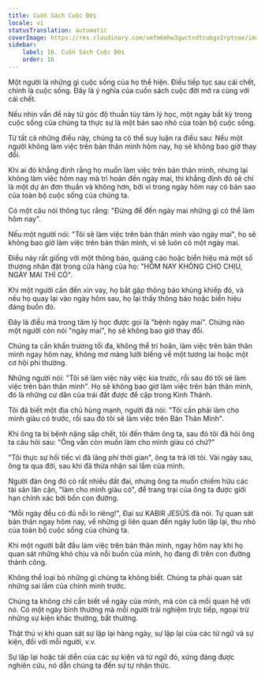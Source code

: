 ```yaml
---
title: Cuốn Sách Cuộc Đời
locale: vi
statusTranslation: automatic
coverImage: https://res.cloudinary.com/xmfm6mhw3gwctndtcubgx2rptnae/image/upload/v1740468922/small_cover_tratado_de_psicologia_revolucionaria_a4c0dca4e0.webp
sidebar:
    label: 16. Cuốn Sách Cuộc Đời
    order: 16
---
```

Một người là những gì cuộc sống của họ thể hiện. Điều tiếp tục sau cái chết, chính là cuộc sống. Đây là ý nghĩa của cuốn sách cuộc đời mở ra cùng với cái chết.

Nếu nhìn vấn đề này từ góc độ thuần túy tâm lý học, một ngày bất kỳ trong cuộc sống của chúng ta thực sự là một bản sao nhỏ của toàn bộ cuộc sống.

Từ tất cả những điều này, chúng ta có thể suy luận ra điều sau: Nếu một người không làm việc trên bản thân mình hôm nay, họ sẽ không bao giờ thay đổi.

Khi ai đó khẳng định rằng họ muốn làm việc trên bản thân mình, nhưng lại không làm việc hôm nay mà trì hoãn đến ngày mai, thì khẳng định đó sẽ chỉ là một dự án đơn thuần và không hơn, bởi vì trong ngày hôm nay có bản sao của toàn bộ cuộc sống của chúng ta.

Có một câu nói thông tục rằng: "Đừng để đến ngày mai những gì có thể làm hôm nay".

Nếu một người nói: "Tôi sẽ làm việc trên bản thân mình vào ngày mai", họ sẽ không bao giờ làm việc trên bản thân mình, vì sẽ luôn có một ngày mai.

Điều này rất giống với một thông báo, quảng cáo hoặc biển hiệu mà một số thương nhân đặt trong cửa hàng của họ: "HÔM NAY KHÔNG CHO CHỊU, NGÀY MAI THÌ CÓ".

Khi một người cần đến xin vay, họ bắt gặp thông báo khủng khiếp đó, và nếu họ quay lại vào ngày hôm sau, họ lại thấy thông báo hoặc biển hiệu đáng buồn đó.

Đây là điều mà trong tâm lý học được gọi là "bệnh ngày mai". Chừng nào một người còn nói "ngày mai", họ sẽ không bao giờ thay đổi.

Chúng ta cần khẩn trương tối đa, không thể trì hoãn, làm việc trên bản thân mình ngay hôm nay, không mơ màng lười biếng về một tương lai hoặc một cơ hội phi thường.

Những người nói: "Tôi sẽ làm việc này việc kia trước, rồi sau đó tôi sẽ làm việc trên bản thân mình". Họ sẽ không bao giờ làm việc trên bản thân mình, đó là những cư dân của trái đất được đề cập trong Kinh Thánh.

Tôi đã biết một địa chủ hùng mạnh, người đã nói: "Tôi cần phải làm cho mình giàu có trước, rồi sau đó tôi sẽ làm việc trên Bản Thân Mình".

Khi ông ta bị bệnh nặng sắp chết, tôi đến thăm ông ta, sau đó tôi đã hỏi ông ta câu hỏi sau: "Ông vẫn còn muốn làm cho mình giàu có chứ?"

"Tôi thực sự hối tiếc vì đã lãng phí thời gian", ông ta trả lời tôi. Vài ngày sau, ông ta qua đời, sau khi đã thừa nhận sai lầm của mình.

Người đàn ông đó có rất nhiều đất đai, nhưng ông ta muốn chiếm hữu các tài sản lân cận, "làm cho mình giàu có", để trang trại của ông ta được giới hạn chính xác bởi bốn con đường.

"Mỗi ngày đều có đủ nỗi lo riêng!", Đại sư KABIR JESÚS đã nói. Tự quan sát bản thân ngay hôm nay, về những gì liên quan đến ngày luôn lặp lại, thu nhỏ của toàn bộ cuộc sống của chúng ta.

Khi một người bắt đầu làm việc trên bản thân mình, ngay hôm nay khi họ quan sát những khó chịu và nỗi buồn của mình, họ đang đi trên con đường thành công.

Không thể loại bỏ những gì chúng ta không biết. Chúng ta phải quan sát những sai lầm của chính mình trước.

Chúng ta không chỉ cần biết về ngày của mình, mà còn cả mối quan hệ với nó. Có một ngày bình thường mà mỗi người trải nghiệm trực tiếp, ngoại trừ những sự kiện khác thường, bất thường.

Thật thú vị khi quan sát sự lặp lại hàng ngày, sự lặp lại của các từ ngữ và sự kiện, đối với mỗi người, v.v.

Sự lặp lại hoặc tái diễn của các sự kiện và từ ngữ đó, xứng đáng được nghiên cứu, nó dẫn chúng ta đến sự tự nhận thức.

